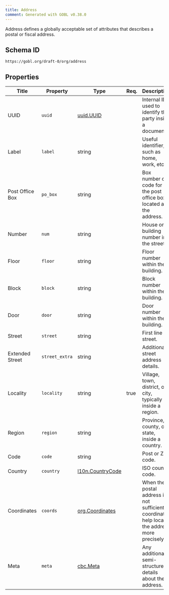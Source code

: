 ```yaml
---
title: Address
comment: Generated with GOBL v0.38.0
---
```


Address defines a globally acceptable set of attributes that describes a postal or fiscal address.

## Schema ID

`https://gobl.org/draft-0/org/address`

## Properties

| Title           | Property       | Type                                           | Req. | Description                                                                                    |
|-----------------|----------------|------------------------------------------------|------|------------------------------------------------------------------------------------------------|
| UUID            | `uuid`         | [uuid.UUID](/draft-0/uuid/uuid)                |      | Internal ID used to identify the party inside a document.                                      |
| Label           | `label`        | string                                         |      | Useful identifier, such as home, work, etc.                                                    |
| Post Office Box | `po_box`       | string                                         |      | Box number or code for the post office box located at the address.                             |
| Number          | `num`          | string                                         |      | House or building number in the street.                                                        |
| Floor           | `floor`        | string                                         |      | Floor number within the building.                                                              |
| Block           | `block`        | string                                         |      | Block number within the building.                                                              |
| Door            | `door`         | string                                         |      | Door number within the building.                                                               |
| Street          | `street`       | string                                         |      | First line of street.                                                                          |
| Extended Street | `street_extra` | string                                         |      | Additional street address details.                                                             |
| Locality        | `locality`     | string                                         | true | Village, town, district, or city, typically inside a region.                                   |
| Region          | `region`       | string                                         |      | Province, county, or state, inside a country.                                                  |
| Code            | `code`         | string                                         |      | Post or ZIP code.                                                                              |
| Country         | `country`      | [l10n.CountryCode](/draft-0/l10n/country_code) |      | ISO country code.                                                                              |
| Coordinates     | `coords`       | [org.Coordinates](/draft-0/org/coordinates)    |      | When the postal address is not sufficient, coordinates help locate the address more precisely. |
| Meta            | `meta`         | [cbc.Meta](/draft-0/cbc/meta)                  |      | Any additional semi-structure details about the address.                                       |

